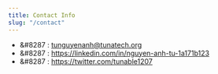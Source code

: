 ```yaml
---
title: Contact Info
slug: "/contact"
---
```



<!-- TODO: added space before icon for valid mdx syntax, find correct syntax ? -->
- &#8287<FaEnvelope />  : <tunguyenanh@tunatech.org>
- &#8287<FaLinkedin />  : <https://linkedin.com/in/nguyen-anh-tu-1a171b123>
- &#8287<FaTwitter />  : <https://twitter.com/tunable1207>
